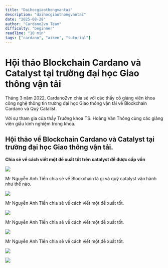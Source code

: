 ```yaml
---
title: "Daihocgiaothongvantai"
description: "daihocgiaothongvantai"
date: "2025-08-28"
author: "Cardano2vn Team"
difficulty: "beginner"
readTime: "10 min"
tags: ["cardano", "aiken", "tutorial"]
---
```


Hội thảo Blockchain Cardano và Catalyst tại trường đại học Giao thông vận tải
==========
Tháng 3 năm 2022, Cardano2vn chia sẻ với các thầy cô giảng viên khoa công nghệ thông tin trường đại học Giao thông vận tải về Blockchain Cardano và Quỹ Catalist.

Với sự tham gia của thầy Trưởng khoa TS. Hoàng Văn Thông cùng các giảng viên giầu kinh nghiệm trong khoa.

## Hội thảo về Blockchain Cardano và Catalyst tại trường đại học Giao thông vận tải.

**Chia sẻ về cách viết một đề xuất tốt trên catalyst để được cấp vốn**

![](./img/1.jpg)

Mr Nguyễn Anh Tiến chia sẻ về Blockchain là gì và quỹ catalyst vận hành như thế nào.

![](./img/2.jpg)

Mr Nguyễn Anh Tiến chia sẻ về cách viết một đề xuất tốt.

![](./img/3.jpg)

Mr Nguyễn Anh Tiến chia sẻ về cách viết một đề xuất tốt.


![](./img/8.jpg)

Mr Nguyễn Anh Tiến chia sẻ về cách viết một đề xuất tốt.

![](./img/5.jpg)


![](./img/6.jpg)


